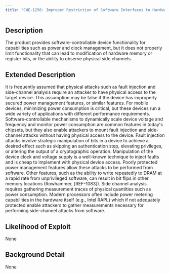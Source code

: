 ```yaml
---
title: "CWE-1256: Improper Restriction of Software Interfaces to Hardware Features"
---
```


## Description
The product provides software-controllable
			device functionality for capabilities such as power and
			clock management, but it does not properly limit
			functionality that can lead to modification of
			hardware memory or register bits, or the ability to
			observe physical side channels.

## Extended Description

It is frequently assumed that physical attacks
              such as fault injection and side-channel analysis
              require an attacker to have physical access to the
              target device.  This assumption may be false if the
              device has improperly secured power management features,
              or similar features.  For mobile devices, minimizing
              power consumption is critical, but these devices run a
              wide variety of applications with different performance
              requirements. Software-controllable mechanisms to
              dynamically scale device voltage and frequency and
              monitor power consumption are common features in today's
              chipsets, but they also enable attackers to mount fault
              injection and side-channel attacks without having
              physical access to the device.
Fault injection attacks involve strategic
              manipulation of bits in a device to achieve a desired
              effect such as skipping an authentication step,
              elevating privileges, or altering the output of a
              cryptographic operation.  Manipulation of the device
              clock and voltage supply is a well-known technique to
              inject faults and is cheap to implement with physical
              device access.  Poorly protected power management
              features allow these attacks to be performed from
              software.  Other features, such as the ability to write
              repeatedly to DRAM at a rapid rate from unprivileged
              software, can result in bit flips in other memory
              locations (Rowhammer, [REF-1083]).
Side channel analysis requires gathering
			  measurement traces of physical quantities such as power
			  consumption.  Modern processors often include power
			  metering capabilities in the hardware itself (e.g.,
			  Intel RAPL) which if not adequately protected enable
			  attackers to gather measurements necessary for
			  performing side-channel attacks from software.


## Likelihood of Exploit
None

## Background Detail
None
        